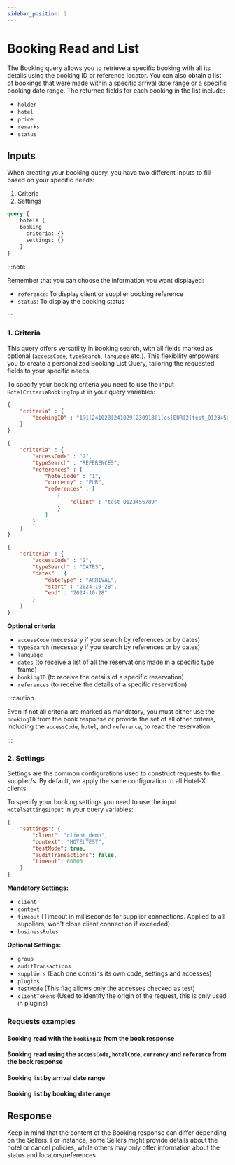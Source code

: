 ```yaml
---
sidebar_position: 2
---
```



# Booking Read and List

The Booking query allows you to retrieve a specific booking with all its details using the booking ID or reference locator. You can also obtain a list of bookings that were made within a specific arrival date range or a specific booking date range. The returned fields for each booking in the list include:

* `holder`
* `hotel`
* `price`
* `remarks`
* `status`

## Inputs

When creating your booking query, you have two different inputs to fill based on your specific needs:

1. Criteria
2. Settings

```graphql
query {
    hotelX {
    booking
      criteria: {}
      settings: {}
	}
}
```
<CautionSettingsHotelX />

:::note

Remember that you can choose the information you want displayed:
* `reference`: To display client or supplier booking reference
* `status`: To display the booking status

:::

### 1. Criteria 

This query offers versatility in booking search, with all fields marked as optional (`accessCode`, `typeSearch`, `language` etc.). This flexibility empowers you to create a personalized Booking List Query, tailoring the requested fields to your specific needs. 

To specify your booking criteria you need to use the input `HotelCriteriaBookingInput` in your query variables:

```json
{
    "criteria" : {
        "bookingID" : "1@1[241028[241029[230918[1[es[EUR[2[test_0123456789[2596391"
    }
}
```

```json
{
    "criteria" : {
        "accessCode" : "2",
        "typeSearch" : "REFERENCES",
        "references" : {
            "hotelCode" : "1",
            "currency" : "EUR",
            "references" : [
                {
                    "client" : "test_0123456789"
                }
            ]
        }
    }
}
```

```json
{
    "criteria" : {
        "accessCode" : "2",
        "typeSearch" : "DATES",
        "dates" : {
            "dateType" : "ARRIVAL",
            "start" : "2024-10-28",
            "end" : "2024-10-28"
        }
    }
}
```

**Optional criteria**
* `accessCode` (necessary if you search by references or by dates)
* `typeSearch` (necessary if you search by references or by dates)
* `language`
* `dates` (to receive a list of all the reservations made in a specific type frame)
* `bookingID` (to receive the details of a specific reservation)
* `references` (to receive the details of a specific reservation)

:::caution

Even if not all criteria are marked as mandatory, you must either use the `bookingID` from the book response or provide the set of all other criteria, including the `accessCode`, `hotel`, and `reference`, to read the reservation.

:::

### 2. Settings 

Settings are the common configurations used to construct requests to the supplier/s. By default, we apply the same configuration to all Hotel-X clients.

To specify your booking settings you need to use the input `HotelSettingsInput` in your query variables:

```json
{
	"settings": {
		"client": "client_demo",
		"context": "HOTELTEST",
		"testMode": true,
		"auditTransactions": false,
		"timeout": 60000
	}
}
```

**Mandatory Settings:**
* `client`
* `context`
* `timeout` (Timeout in milliseconds for supplier connections. Applied to all suppliers; won't close client connection if exceeded)
* `businessRules`

**Optional Settings:**
* `group`
* `auditTransactions` 
* `suppliers` (Each one contains its own code, settings and accesses)
* `plugins`
* `testMode` (This flag allows only the accesses checked as test)
* `clientTokens` (Used to identify the origin of the request, this is only used in plugins)


### Requests examples

#### Booking read with the `bookingID` from the book response

<GraphqlSample query={bookingQuery} variables={bookingByBookingIDVariables} />

#### Booking read using the `accessCode`, `hotelCode`, `currency` and `reference` from the book response

<GraphqlSample query={bookingQuery} variables={bookingByReferenceVariables} />

#### Booking list by arrival date range

<GraphqlSample query={bookingQuery} variables={bookingByArrivalDatesVariables} />

#### Booking list by booking date range

<GraphqlSample query={bookingQuery} variables={bookingByBookingDatesVariables} />

## Response

Keep in mind that the content of the Booking response can differ depending on the Sellers. For instance, some Sellers might provide details about the hotel or cancel policies, while others may only offer information about the status and locators/references.
